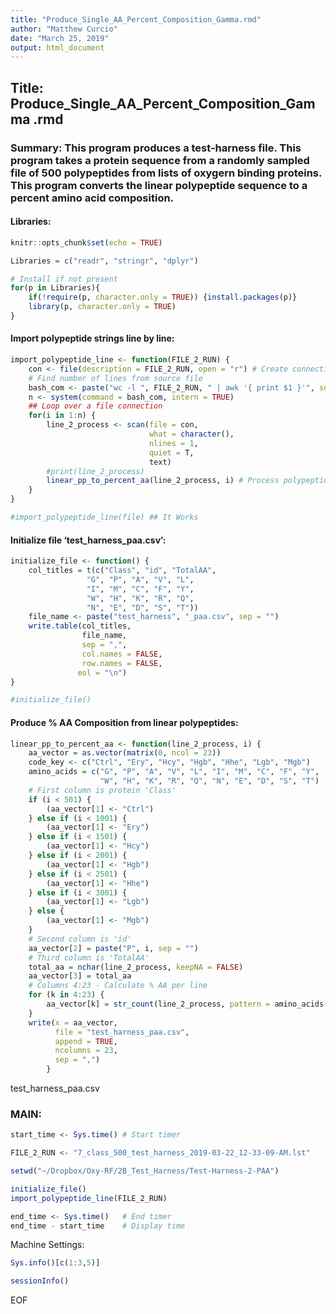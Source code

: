```yaml
---
title: "Produce_Single_AA_Percent_Composition_Gamma.rmd"
author: "Matthew Curcio"
date: "March 25, 2019"
output: html_document
---
```


## Title: Produce_Single_AA_Percent_Composition_Gamma .rmd

### Summary: This program produces a test-harness file. This program takes a protein sequence from a randomly sampled file of 500 polypeptides from lists of oxygern binding proteins. This program converts the linear polypeptide sequence to a percent amino acid composition. 

#### Libraries:
```r
knitr::opts_chunk$set(echo = TRUE)

Libraries = c("readr", "stringr", "dplyr")

# Install if not present
for(p in Libraries){
    if(!require(p, character.only = TRUE)) {install.packages(p)}
    library(p, character.only = TRUE)
}
```

#### Import polypeptide strings line by line:
```r
import_polypeptide_line <- function(FILE_2_RUN) {
    con <- file(description = FILE_2_RUN, open = "r") # Create connection
    # Find number of lines from source file
    bash_com <- paste("wc -l ", FILE_2_RUN, " | awk '{ print $1 }'", sep="")
    n <- system(command = bash_com, intern = TRUE)
    ## Loop over a file connection
    for(i in 1:n) {
        line_2_process <- scan(file = con, 
                               what = character(), 
                               nlines = 1, 
                               quiet = T, 
                               text)
        #print(line_2_process)
        linear_pp_to_percent_aa(line_2_process, i) # Process polypeptides to paa.
    }
}

#import_polypeptide_line(file) ## It Works
```

#### Initialize file 'test_harness_paa.csv':
```r
initialize_file <- function() {
    col_titles = t(c("Class", "id", "TotalAA", 
                 "G", "P", "A", "V", "L",
                 "I", "M", "C", "F", "Y",
                 "W", "H", "K", "R", "Q",
                 "N", "E", "D", "S", "T"))
    file_name <- paste("test_harness", "_paa.csv", sep = "")
    write.table(col_titles,
                file_name,
                sep = ",",
                col.names = FALSE,
                row.names = FALSE,
               eol = "\n")
}

#initialize_file()
```

#### Produce % AA Composition from linear polypeptides:
```r
linear_pp_to_percent_aa <- function(line_2_process, i) {
    aa_vector = as.vector(matrix(0, ncol = 23))
    code_key <- c("Ctrl", "Ery", "Hcy", "Hgb", "Hhe", "Lgb", "Mgb")
    amino_acids = c("G", "P", "A", "V", "L", "I", "M", "C", "F", "Y",
                    "W", "H", "K", "R", "Q", "N", "E", "D", "S", "T")
    # First column is protein 'Class'
    if (i < 501) {
        (aa_vector[1] <- "Ctrl")
    } else if (i < 1001) {
        (aa_vector[1] <- "Ery")
    } else if (i < 1501) {
        (aa_vector[1] <- "Hcy")
    } else if (i < 2001) {
        (aa_vector[1] <- "Hgb")
    } else if (i < 2501) {
        (aa_vector[1] <- "Hhe")
    } else if (i < 3001) {
        (aa_vector[1] <- "Lgb")
    } else {
        (aa_vector[1] <- "Mgb")
    }
    # Second column is 'id'
    aa_vector[2] = paste("P", i, sep = "")
    # Third column is 'TotalAA'
    total_aa = nchar(line_2_process, keepNA = FALSE)
    aa_vector[3] = total_aa
    # Columns 4:23 - Calculate % AA per line
    for (k in 4:23) {
        aa_vector[k] = str_count(line_2_process, pattern = amino_acids[k-3]) / total_aa
    }
    write(x = aa_vector,
          file = "test_harness_paa.csv", 
          append = TRUE, 
          ncolumns = 23, 
          sep = ",")
        }
```
test_harness_paa.csv

### MAIN:
```r
start_time <- Sys.time() # Start timer

FILE_2_RUN <- "7_class_500_test_harness_2019-03-22_12-33-09-AM.lst"

setwd("~/Dropbox/Oxy-RF/2B_Test_Harness/Test-Harness-2-PAA")

initialize_file()
import_polypeptide_line(FILE_2_RUN)

end_time <- Sys.time()   # End timer
end_time - start_time    # Display time
```

Machine Settings:
```r
Sys.info()[c(1:3,5)]
```
```r
sessionInfo()
```
EOF
